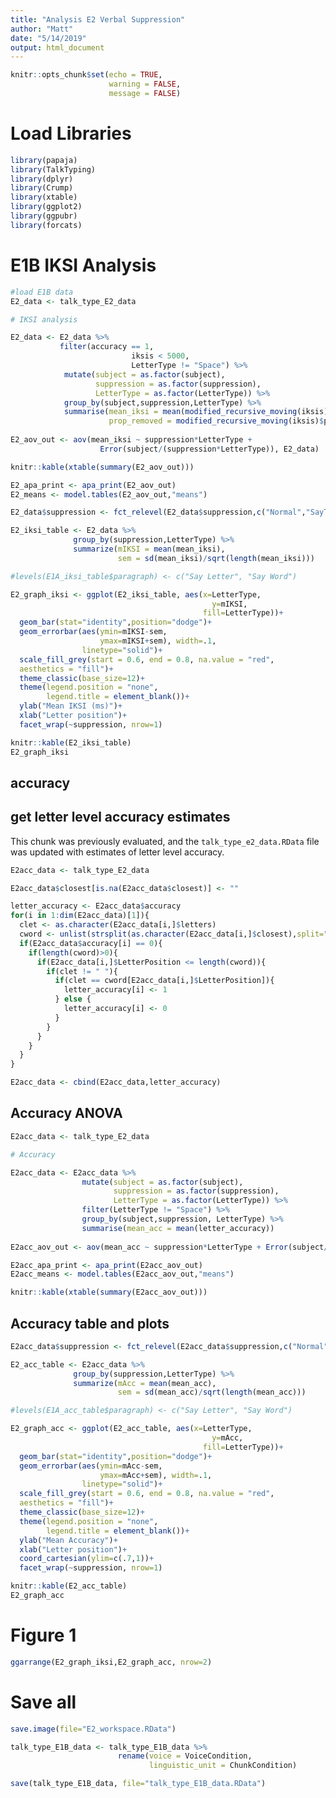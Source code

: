 ```yaml
---
title: "Analysis E2 Verbal Suppression"
author: "Matt"
date: "5/14/2019"
output: html_document
---
```


```r
knitr::opts_chunk$set(echo = TRUE,
                      warning = FALSE,
                      message = FALSE)
```

# Load Libraries

```r
library(papaja)
library(TalkTyping)
library(dplyr)
library(Crump)
library(xtable)
library(ggplot2)
library(ggpubr)
library(forcats)
```

# E1B IKSI Analysis

```r
#load E1B data
E2_data <- talk_type_E2_data

# IKSI analysis

E2_data <- E2_data %>%
           filter(accuracy == 1,
                           iksis < 5000,
                           LetterType != "Space") %>%
            mutate(subject = as.factor(subject),
                   suppression = as.factor(suppression),
                   LetterType = as.factor(LetterType)) %>%
            group_by(subject,suppression,LetterType) %>%
            summarise(mean_iksi = mean(modified_recursive_moving(iksis)$restricted),
                      prop_removed = modified_recursive_moving(iksis)$prop_removed)
                  
E2_aov_out <- aov(mean_iksi ~ suppression*LetterType + 
                    Error(subject/(suppression*LetterType)), E2_data)

knitr::kable(xtable(summary(E2_aov_out)))

E2_apa_print <- apa_print(E2_aov_out)
E2_means <- model.tables(E2_aov_out,"means")

```

```r
E2_data$suppression <- fct_relevel(E2_data$suppression,c("Normal","SayThe","TueThur","Alphabet","RandLetter","Count"))

E2_iksi_table <- E2_data %>%
              group_by(suppression,LetterType) %>%
              summarize(mIKSI = mean(mean_iksi),
                        sem = sd(mean_iksi)/sqrt(length(mean_iksi)))

#levels(E1A_iksi_table$paragraph) <- c("Say Letter", "Say Word")

E2_graph_iksi <- ggplot(E2_iksi_table, aes(x=LetterType,
                                             y=mIKSI,
                                           fill=LetterType))+
  geom_bar(stat="identity",position="dodge")+
  geom_errorbar(aes(ymin=mIKSI-sem,
                    ymax=mIKSI+sem), width=.1,
                linetype="solid")+
  scale_fill_grey(start = 0.6, end = 0.8, na.value = "red",
  aesthetics = "fill")+
  theme_classic(base_size=12)+
  theme(legend.position = "none",
        legend.title = element_blank())+
  ylab("Mean IKSI (ms)")+
  xlab("Letter position")+
  facet_wrap(~suppression, nrow=1)

knitr::kable(E2_iksi_table)
E2_graph_iksi

```

## accuracy

## get letter level accuracy estimates

This chunk was previously evaluated, and the `talk_type_e2_data.RData` file was updated with estimates of letter level accuracy.

```r

E2acc_data <- talk_type_E2_data

E2acc_data$closest[is.na(E2acc_data$closest)] <- ""

letter_accuracy <- E2acc_data$accuracy
for(i in 1:dim(E2acc_data)[1]){
  clet <- as.character(E2acc_data[i,]$letters)
  cword <- unlist(strsplit(as.character(E2acc_data[i,]$closest),split=""))
  if(E2acc_data$accuracy[i] == 0){
    if(length(cword)>0){
      if(E2acc_data[i,]$LetterPosition <= length(cword)){
        if(clet != " "){
          if(clet == cword[E2acc_data[i,]$LetterPosition]){
            letter_accuracy[i] <- 1
          } else {
            letter_accuracy[i] <- 0
          }
        }
      }
    }
  }
}

E2acc_data <- cbind(E2acc_data,letter_accuracy)
```

## Accuracy ANOVA

```r
E2acc_data <- talk_type_E2_data

# Accuracy

E2acc_data <- E2acc_data %>%
                mutate(subject = as.factor(subject),
                       suppression = as.factor(suppression),
                       LetterType = as.factor(LetterType)) %>%
                filter(LetterType != "Space") %>%
                group_by(subject,suppression, LetterType) %>%
                summarise(mean_acc = mean(letter_accuracy))
                  
E2acc_aov_out <- aov(mean_acc ~ suppression*LetterType + Error(subject/(suppression*LetterType)), E2acc_data)

E2acc_apa_print <- apa_print(E2acc_aov_out)
E2acc_means <- model.tables(E2acc_aov_out,"means")

knitr::kable(xtable(summary(E2acc_aov_out)))

```

## Accuracy table and plots


```r

E2acc_data$suppression <- fct_relevel(E2acc_data$suppression,c("Normal","SayThe","TueThur","Alphabet","RandLetter","Count"))

E2_acc_table <- E2acc_data %>%
              group_by(suppression,LetterType) %>%
              summarize(mAcc = mean(mean_acc),
                        sem = sd(mean_acc)/sqrt(length(mean_acc)))

#levels(E1A_acc_table$paragraph) <- c("Say Letter", "Say Word")

E2_graph_acc <- ggplot(E2_acc_table, aes(x=LetterType,
                                             y=mAcc,
                                           fill=LetterType))+
  geom_bar(stat="identity",position="dodge")+
  geom_errorbar(aes(ymin=mAcc-sem,
                    ymax=mAcc+sem), width=.1,
                linetype="solid")+
  scale_fill_grey(start = 0.6, end = 0.8, na.value = "red",
  aesthetics = "fill")+
  theme_classic(base_size=12)+
  theme(legend.position = "none",
        legend.title = element_blank())+
  ylab("Mean Accuracy")+
  xlab("Letter position")+
  coord_cartesian(ylim=c(.7,1))+
  facet_wrap(~suppression, nrow=1)

knitr::kable(E2_acc_table)
E2_graph_acc
```

# Figure 1

```r
ggarrange(E2_graph_iksi,E2_graph_acc, nrow=2)

```



# Save all

```r
save.image(file="E2_workspace.RData")
```


```r
talk_type_E1B_data <- talk_type_E1B_data %>%
                        rename(voice = VoiceCondition,
                               linguistic_unit = ChunkCondition)

save(talk_type_E1B_data, file="talk_type_E1B_data.RData")
```

